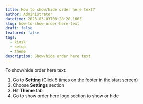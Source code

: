 ```yaml
---
title: How to show/hide order here text?
author: Administrator
datetime: 2023-03-03T08:28:28.166Z
slug: how-to-show-order-here-text
draft: false
featured: false
tags:
  - kiosk
  - setup
  - theme
description: Show/hide order here text
---
```



To show/hide order here text:

1. Go to **Setting** (Click 5 times on the footer in the start screen)
2. Choose **Settings** section
3. Hit **Theme** tab
4. Go to show order here logo section to show or hide

<img src="/assets/setup-kiosk/76485e3ce905225494087530fbb2d6af.png" alt="" />


